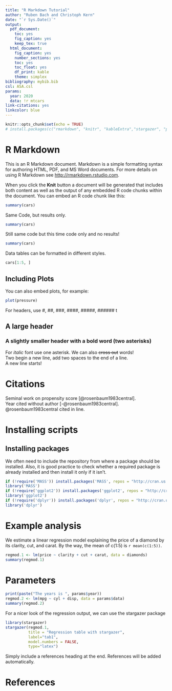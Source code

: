 ```yaml
---
title: "R Markdown Tutorial"
author: "Ruben Bach and Christoph Kern"
date: "`r Sys.Date()`"
output: 
  pdf_document:
    toc: yes
    fig_caption: yes
    keep_tex: true
  html_document:
    fig_caption: yes
    number_sections: yes
    toc: yes
    toc_float: yes
    df_print: kable
    theme: simplex
bibliography: mybib.bib
csl: ASA.csl
params:
  year: 2020
  data: !r mtcars
link-citations: yes
linkcolor: blue
---
```


```r
knitr::opts_chunk$set(echo = TRUE)
# install.packages(c("rmarkdown", "knitr", "kableExtra","stargazer", "plotly", "knitr","bookdown"), repos = "http://cran.us.r-project.org")
```

# R Markdown

This is an R Markdown document. Markdown is a simple formatting syntax for authoring HTML, PDF, and MS Word documents. For more details on using R Markdown see <http://rmarkdown.rstudio.com>.

When you click the **Knit** button a document will be generated that includes both content as well as the output of any embedded R code chunks within the document. You can embed an R code chunk like this:

```r
summary(cars)
```

Same Code, but results only.

```r
summary(cars)
```

Still same code but this time code only and no results!

```r
summary(cars)
```

Data tables can be formatted in different styles.

```r
cars[1:5, ]
```

## Including Plots

You can also embed plots, for example:

```r
plot(pressure)
```

For headers, use #, ##, ###, ####, #####, \###### t

## A large header

### A slightly smaller header with a **bold** word (two asterisks)

For *italic* font use one asterisk. We can also ~~cross out~~ words!\
Two begin a new line, add two spaces to the end of a line.\
A new line starts!

# Citations

Seminal work on propensity score [@rosenbaum1983central].\
Year cited without author [-@rosenbaum1983central].\
@rosenbaum1983central cited in line.

# Installing scripts

## Installing packages

We often need to include the repository from where a package should be installed. Also, it is good practice to check whether a required package is already installed and then install it only if it isn't.

```r
if (!require('MASS')) install.packages('MASS', repos = "http://cran.us.r-project.org")
library('MASS') 
if (!require('ggplot2')) install.packages('ggplot2', repos = "http://cran.us.r-project.org")
library('ggplot2') 
if (!require('dplyr')) install.packages('dplyr', repos = "http://cran.us.r-project.org")
library('dplyr') 
```

# Example analysis

We estimate a linear regression model explaining the price of a diamond by its clarity, cut, and carat. By the way, the mean of c(1:5) is `r mean(c(1:5))`.

```r
regmod.1 <- lm(price ~ clarity + cut + carat, data = diamonds)
summary(regmod.1) 
```

# Parameters

```r
print(paste("The years is ", params$year))
regmod.2 <- lm(mpg ~ cyl + disp, data = params$data)
summary(regmod.2) 
```

For a nicer look of the regression output, we can use the stargazer package

```r
library(stargazer)
stargazer(regmod.1,
          title = "Regression table with stargazer",
          label="tab1", 
          model.numbers = FALSE,
          type="latex")
```

Simply include a references heading at the end. References will be added automatically.

# References
